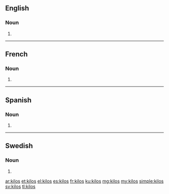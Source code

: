 ==English==

===Noun===
{{head|en}}

# {{plural of|kilo}}

----

==French==

===Noun===
{{head|fr}} {{m-p}}

# {{plural of|kilo|lang=fr}}

----

==Spanish==

===Noun===
{{head|es|noun form|g=m-p}}

# {{plural of|nocat=1|kilo|lang=es}}

----

==Swedish==

===Noun===
{{head|sv|noun form}}

# {{sv-noun-form-indef-gen|kilo}}

[[ar:kilos]]
[[et:kilos]]
[[el:kilos]]
[[es:kilos]]
[[fr:kilos]]
[[ku:kilos]]
[[mg:kilos]]
[[my:kilos]]
[[simple:kilos]]
[[sv:kilos]]
[[tl:kilos]]